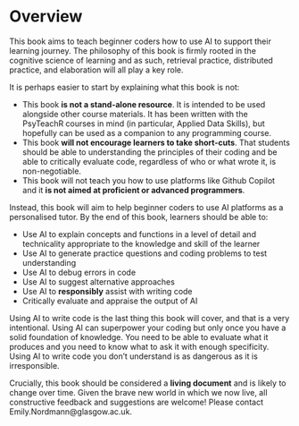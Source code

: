 # Overview {.unnumbered}

This book aims to teach beginner coders how to use AI to support their learning journey. The philosophy of this book is firmly rooted in the cognitive science of learning and as such, retrieval practice, distributed practice, and elaboration will all play a key role.

It is perhaps easier to start by explaining what this book is not:

* This book **is not a stand-alone resource**. It is intended to be used alongside other course materials. It has been written with the PsyTeachR courses in mind (in particular, Applied Data Skills), but hopefully can be used as a companion to any programming course.
* This book **will not encourage learners to take short-cuts**. That students should be able to understanding the principles of their coding and be able to critically evaluate code, regardless of who or what wrote it, is non-negotiable.
* This book will not teach you how to use platforms like Github Copilot and it **is not aimed at proficient or advanced programmers**. 

Instead, this book will aim to help beginner coders to use AI platforms as a personalised tutor. By the end of this book, learners should be able to:

* Use AI to explain concepts and functions in a level of detail and technicality appropriate to the knowledge and skill of the learner
* Use AI to generate practice questions and coding problems to test understanding
* Use AI to debug errors in code
* Use AI to suggest alternative approaches
* Use AI to **responsibly** assist with writing code
* Critically evaluate and appraise the output of AI

::: {.callout-warning}
Using AI to write code is the last thing this book will cover, and that is a very intentional. Using AI can superpower your coding but only once you have a solid foundation of knowledge. You need to be able to evaluate what it produces and you need to know what to ask it with enough specificity. Using AI to write code you don't understand is as dangerous as it is irresponsible.
:::

Crucially, this book should be considered a **living document** and is likely to change over time. Given the brave new world in which we now live, all constructive feedback and suggestions are welcome! Please contact Emily.Nordmann@glasgow.ac.uk.
